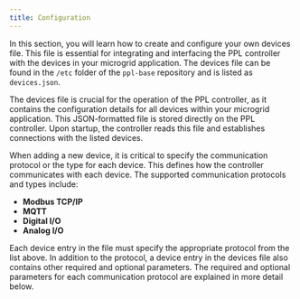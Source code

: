 ```yaml
---
title: Configuration
---
```


In this section, you will learn how to create and configure your own devices file. This file is essential for integrating and interfacing the PPL controller with 
the devices in your microgrid application. The devices file can be found in the `/etc` folder of the `ppl-base` repository and is listed as `devices.json`.

The devices file is crucial for the operation of the PPL controller, as it contains the configuration details for all devices within your microgrid application. 
This JSON-formatted file is stored directly on the PPL controller. Upon startup, the controller reads this file and establishes connections with the listed devices.

When adding a new device, it is critical to specify the communication protocol or the type for each device. This defines how the controller communicates with each device.
The supported communication protocols and types include:

- **Modbus TCP/IP**
- **MQTT**
- **Digital I/O**
- **Analog I/O**

Each device entry in the file must specify the appropriate protocol from the list above. In addition to the protocol, a device entry in the devices file also contains 
other required and optional parameters. The required and optional parameters for each communication protocol are explained in more detail below.
